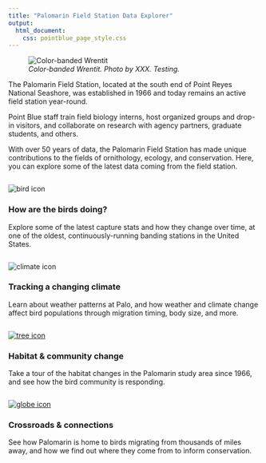 ```yaml
---
title: "Palomarin Field Station Data Explorer"
output: 
  html_document:
    css: pointblue_page_style.css
---
```


<figure>
![](../images/wren.jpg "Color-banded Wrentit")
<figcaption>
*Color-banded Wrentit. Photo by XXX. Testing.* 
</figcaption>
</figure>
The Palomarin Field Station, located at the south end of Point Reyes National Seashore, was established in 1966 and today remains an active field station year-round.

Point Blue staff train field biology interns, host organized groups and drop-in visitors, and collaborate on research with agency partners, graduate students, and others. 

With over 50 years of data, the Palomarin Field Station has made unique contributions to the fields of ornithology, ecology, and conservation. Here, you can explore some of the latest data coming from the field station.

<div class="table-wrapper">  
<div class="row">  
<div class="column">  
![](../images/icons/nature_stewardship.png "bird icon"){#icon}  

### How are the birds doing?  

Explore some of the latest capture stats and how they change over time, at one of the oldest, continuously-running banding stations in the United States.  
</div>  
<div class="column">  
![](../images/icons/climate_change.png "climate icon"){#icon}
  
### Tracking a changing climate  

Learn about weather patterns at Palo, and how weather and climate change affect bird populations through migration timing, body size, and more.  
</div>  
</div>  
<div class="row">  
<div class="column">  
[![](../images/icons/ghg.png "tree icon"){#icon}](habitat.html)
  
### Habitat & community change  

Take a tour of the habitat changes in the Palomarin study area since 1966, and see how the bird community is responding.  
</div>  
<div class="column">  
[![](../images/icons/conservation.png "globe icon"){#icon}](connections.html)

### Crossroads & connections  

See how Palomarin is home to birds migrating from thousands of miles away, and how we find out where they come from to inform conservation.  
</div>  
</div>  
</div>  
  
  
  



